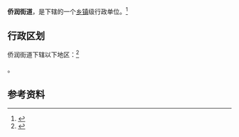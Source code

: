 {{中国乡级行政区|37/15/21/002/000}}

'''侨润街道'''，是{{PRC admin/fullname|37/15/21/002/000|3}}下辖的一个[[乡镇|乡镇]]级行政单位。<ref>{{PRC admin/ref sgc|{{PRC admin/parent|37/15/21/002/000}}}}</ref>

== 行政区划 ==

侨润街道下辖以下地区：<ref>{{PRC admin/ref sgc|37/15/21/002/000}}</ref>

{{PRC admin/children|37/15/21/002/000}}。

== 参考资料 ==

{{reflist}}

{{行政区划小作品}}
{{PRC admin/navcat|37/15/21/002/000}}